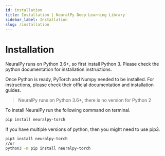 ```yaml
---
id: installation
title: Installation | NeuralPy Deep Learning Library
sidebar_label: Installation
slug: /installation
---
```


# Installation

NeuralPy runs on Python 3.6+, so first install Python 3. Please check the python documentation for installation instructions.

Once Python is ready, PyTorch and Numpy needed to be installed. For instructions, please check their official documentation and installation guides.

> NeuralPy runs on Python 3.6+, there is no version for Python 2

To install NeuralPy run the following command on terminal.

```bash
pip install neuralpy-torch
```

If you have multiple versions of python, then you might need to use pip3.

```bash
pip3 install neuralpy-torch
//or
python3 -m pip install neuralpy-torch
```
